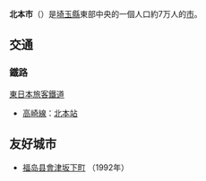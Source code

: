 {{日本都市|
自治體名=北本市|
圖像=[[File:Kitamoto_Ishitokabazakura_Side_2.JPG|240px]]|
圖像說明=[[東光寺|東光寺]]的[[石戶蒲櫻|石戶蒲櫻]]|
市章=[[File:Emblem_of_Kitamoto,_Saitama.svg|100px]]|
日文原名=北本市|
平假名=きたもとし|
羅馬字拼音=Kitamoto-shi|
都道府縣=埼玉縣|
支廳=|
編號=11233-0|
面積=19.82|
邊界未定=|
人口=65,034|
統計時間=2021年6月1日 |
自治體=[[桶川市|桶川市]]、[[鴻巢市|鴻巢市]]、[[川島町|川島町]]、<br />[[吉見町|吉見町]]|
樹=櫻|
花=菊|
鳥=|
其他象徵物=|
其他象徵=|
郵遞區號=364-8633|
所在地=北本市本町一丁目111番地|
電話號碼=48-591-1111|
外部連結=http://www.city.kitamoto.saitama.jp/|
經度=|
緯度=|
地圖=|
註記= |
}}
'''北本市'''（{{jpn|j=北本市|hg=きたもとし|rm=Kitamoto shi|f=y}}）是[[埼玉縣|埼玉縣]]東部中央的一個人口約7万人的[[市|市]]。
== 交通 ==
=== 鐵路 ===
; [[東日本旅客鐵道|東日本旅客鐵道]]
* [[高崎線|高崎線]]：[[北本站|北本站]]
== 友好城市 ==
* {{JPN}}[[福岛县|福岛县]][[會津坂下町|會津坂下町]] （1992年）

{{埼玉縣}}
{{Authority control}}
{{japan-geo-stub}}